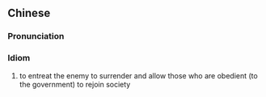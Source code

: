 {{also|招降纳顺}}
==Chinese==
{{zh-forms|s=招降纳顺|type=22}}

===Pronunciation===
{{zh-pron
|m=zhāoxiáng nàshùn
|cat=id
}}

===Idiom===
{{zh-idiom}}

# {{lb|zh|archaic}} to entreat the enemy to surrender and allow those who are obedient (to the government) to rejoin society